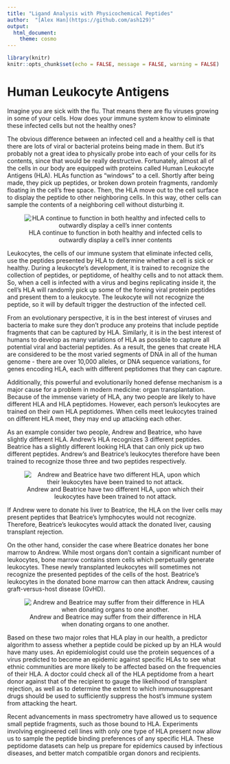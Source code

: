 ```yaml
---
title: "Ligand Analysis with Physicochemical Peptides"
author:  "[Alex Han](https://github.com/ash129)"
output:
  html_document:
    theme: cosmo
---
```


```r
library(knitr)
knitr::opts_chunk$set(echo = FALSE, message = FALSE, warning = FALSE)
```

# Human Leukocyte Antigens

Imagine you are sick with the flu. That means there are flu viruses growing in some of your cells. How does your immune system know to eliminate these infected cells but not the healthy ones? 

The obvious difference between an infected cell and a healthy cell is that there are lots of viral or bacterial proteins being made in them. But it's probably not a great idea to physically probe into each of your cells for its contents, since that would be really destructive. Fortunately, almost all of the cells in our body are equipped with proteins called Human Leukocyte Antigens (HLA). HLAs function as "windows" to a cell. Shortly after being made, they pick up peptides, or broken down protein fragments, randomly floating in the cell's free space. Then, the HLA move out to the cell surface to display the peptide to other neighboring cells. In this way, other cells can sample the contents of a neighboring cell without disturbing it. 

<center>
![HLA continue to function in both healthy and infected cells to outwardly display a cell's inner contents](images/cartoon.cells.png)
</center>

Leukocytes, the cells of our immune system that eliminate infected cells, use the peptides presented by HLA to determine whether a cell is sick or healthy. During a leukocyte's development, it is trained to recognize the collection of peptides, or peptidome, of healthy cells and to not attack them. So, when a cell is infected with a virus and begins replicating inside it, the cell's HLA will randomly pick up some of the foreing viral protein peptides and present them to a leukocyte. The leukocyte will not recognize the peptide, so it will by default trigger the destruction of the infected cell. 

From an evolutionary perspective, it is in the best interest of viruses and bacteria to make sure they don't produce any proteins that include peptide fragments that can be captured by HLA. Similarly, it is in the best interest of humans to develop as many variations of HLA as possible to capture all potential viral and bacterial peptides. As a result, the genes that create HLA are considered to be the most varied segments of DNA in all of the human genome - there are over 10,000 alleles, or DNA sequence variations, for genes encoding HLA, each with different peptidomes that they can capture. 

Additionally, this powerful and evolutionarily honed defense mechanism is a major cause for a problem in modern medicine: organ transplantation. Because of the immense variety of HLA, any two people are likely to have different HLA and HLA peptidomes. However, each person's leukocytes are trained on their own HLA peptidomes. When cells meet leukocytes trained on different HLA meet, they may end up attacking each other. 

As an example consider two people, Andrew and Beatrice, who have slightly different HLA. Andrew's HLA recognizes 3 different peptides. Beatrice has a slightly different looking HLA that can only pick up two different peptides. Andrew's and Beatrice's leukocytes therefore have been trained to recognize those three and two peptides respectively. 

<center>
![Andrew and Beatrice have two different HLA, upon which their leukocytes have been trained to not attack.](images/cartoon.organs.1.png)
</center>

If Andrew were to donate his liver to Beatrice, the HLA on the liver cells may present peptides that Beatrice's lymphocytes would not recognize. Therefore, Beatrice's leukocytes would attack the donated liver, causing transplant rejection. 

On the other hand, consider the case where Beatrice donates her bone marrow to Andrew. While most organs don't contain a significant number of leukocytes, bone marrow contains stem cells which perpetually generate leukocytes. These newly transplanted leukocytes will sometimes not recognize the presented peptides of the cells of the host. Beatrice's leukocytes in the donated bone marrow can then attack Andrew, causing graft-versus-host disease (GvHD). 

<center>
![Andrew and Beatrice may suffer from their difference in HLA when donating organs to one another.](images/cartoon.organs.2.png)
</center>

Based on these two major roles that HLA play in our health, a predictor algorithm to assess whether a peptide could be picked up by an HLA would have many uses. An epidemiologist could use the protein sequences of a virus predicted to become an epidemic against specific HLAs to see what ethnic communities are more likely to be affected based on the frequencies of their HLA. A doctor could check all of the HLA peptidome from a heart donor against that of the recipient to gauge the likelihood of transplant rejection, as well as to determine the extent to which immunosuppresant drugs should be used to sufficiently suppress the host's immune system from attacking the heart. 

Recent advancements in mass spectrometry have allowed us to sequence small peptide fragments, such as those bound to HLA. Experiments involving engineered cell lines with only one type of HLA present now allow us to sample the peptide binding preferences of any specific HLA. These peptidome datasets can help us prepare for epidemics caused by infectious diseases, and better match compatible organ donors and recipients. 
